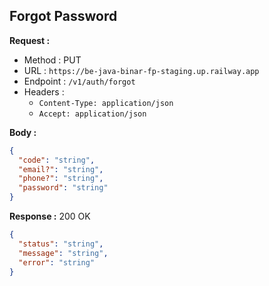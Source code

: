 
## Forgot Password

**Request :**

- Method : <Badge method="PUT">PUT</Badge>
- URL : `https://be-java-binar-fp-staging.up.railway.app`
- Endpoint : `/v1/auth/forgot`
- Headers :
  - `Content-Type: application/json`
  - `Accept: application/json`

**Body :**

```json
{
  "code": "string",
  "email?": "string",
  "phone?": "string",
  "password": "string"
}
```

**Response :** <Badge outline variant="success">200 OK</Badge>

```json
{
  "status": "string",
  "message": "string",
  "error": "string"
}
```
